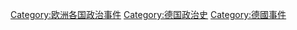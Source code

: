 [[Category:欧洲各国政治事件|Category:欧洲各国政治事件]]
[[Category:德国政治史|Category:德国政治史]]
[[Category:德國事件|Category:德國事件]]